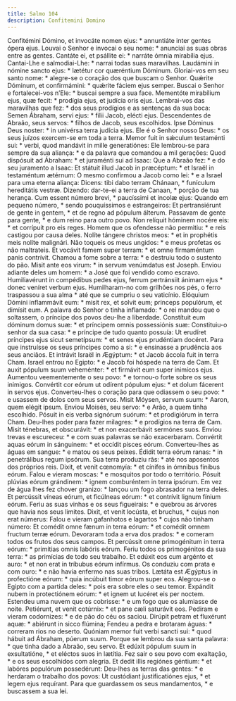```yaml
---
title: Salmo 104
description: Confitemini Domino
---
```


<div class="side-by-side not-content">
  <span>
    Confitémini Dómino, et invocáte nomen ejus: * annuntiáte inter gentes ópera
    ejus.
  </span>
  <span>
    Louvai o Senhor e invocai o seu nome: * anunciai as suas obras entre as
    gentes.
  </span>
  <span>
    Cantáte ei, et psállite ei: * narráte ómnia mirabília ejus.
  </span>
  <span>
    Cantai-Lhe e salmodiai-Lhe: * narrai todas suas maravilhas.
  </span>
  <span>
    Laudámini in nómine sancto ejus: * lætétur cor quæréntium Dóminum.
  </span>
  <span>
    Gloriai-vos em seu santo nome: * alegre-se o coração dos que buscam o
    Senhor.
  </span>
  <span>
    Quǽrite Dóminum, et confirmámini: * quǽrite fáciem ejus semper.
  </span>
  <span>
    Buscai o Senhor e fortalecei-vos n’Ele: * buscai sempre a sua face.
  </span>
  <span>
    Mementóte mirabílium ejus, quæ fecit: * prodígia ejus, et judícia oris ejus.
  </span>
  <span>
    Lembrai-vos das maravilhas que fez: * dos seus prodígios e as sentenças da
    sua boca:
  </span>
  <span>
    Semen Ábraham, servi ejus: * fílii Jacob, elécti ejus.
  </span>
  <span>
    Descendentes de Abraão, seus servos: * filhos de Jacob, seus escolhidos.
  </span>
  <span>
    Ipse Dóminus Deus noster: * in univérsa terra judícia ejus.
  </span>
  <span>
    Ele é o Senhor nosso Deus: * os seus juízos exercem-se em toda a terra.
  </span>
  <span>
    Memor fuit in sǽculum testaménti sui: * verbi, quod mandávit in mille
    generatiónes:
  </span>
  <span>
    Ele lembrou-se para sempre da sua aliança: * e da palavra que comandou a mil
    gerações:
  </span>
  <span>
    Quod dispósuit ad Ábraham: * et juraménti sui ad Isaac:
  </span>
  <span>
    Que a Abraão fez: * e do seu juramento a Isaac:
  </span>
  <span>
    Et státuit illud Jacob in præcéptum: * et Israël in testaméntum ætérnum:
  </span>
  <span>
    O mesmo confirmou a Jacob como lei: * e a Israel para uma eterna aliança:
  </span>
  <span>
    Dicens: tibi dabo terram Chánaan, * funículum hereditátis vestræ.
  </span>
  <span>
    Dizendo: dar-te-ei a terra de Canaan, * porção de tua herança.
  </span>
  <span>
    Cum essent número brevi, * paucíssimi et íncolæ ejus:
  </span>
  <span>
    Quando em pequeno número, * sendo pouquíssimos e estrangeiros:
  </span>
  <span>
    Et pertransiérunt de gente in gentem, * et de regno ad pópulum álterum.
  </span>
  <span>
    Passavam de gente para gente, * e dum reino para outro povo.
  </span>
  <span>
    Non relíquit hóminem nocére eis: * et corrípuit pro eis reges.
  </span>
  <span>
    Homem que os ofendesse não permitiu: * e reis castigou por causa deles.
  </span>
  <span>
    Nolíte tángere christos meos: * et in prophétis meis nolíte malignári.
  </span>
  <span>
    Não toqueis os meus ungidos: * e meus profetas os não maltrateis.
  </span>
  <span>
    Et vocávit famem super terram: * et omne firmaméntum panis contrívit.
  </span>
  <span>
    Chamou a fome sobre a terra: * e destruiu todo o sustento do pão.
  </span>
  <span>
    Misit ante eos virum: * in servum venúmdatus est Joseph.
  </span>
  <span>
    Enviou adiante deles um homem: * a José que foi vendido como escravo.
  </span>
  <span>
    Humiliavérunt in compédibus pedes ejus, ferrum pertránsiit ánimam ejus *
    donec veníret verbum ejus.
  </span>
  <span>
    Humilharam-no com grilhões nos pés, o ferro traspassou a sua alma * até que
    se cumpriu o seu vaticínio.
  </span>
  <span>
    Elóquium Dómini inflammávit eum: * misit rex, et solvit eum; princeps
    populórum, et dimísit eum.
  </span>
  <span>
    A palavra do Senhor o tinha inflamado: * o rei mandou que o soltassem, o
    príncipe dos povos deu-lhe a liberdade.
  </span>
  <span>
    Constítuit eum dóminum domus suæ: * et príncipem omnis possessiónis suæ:
  </span>
  <span>
    Constituiu-o senhor da sua casa: * e príncipe de tudo quanto possuía:
  </span>
  <span>
    Ut erudíret príncipes ejus sicut semetípsum: * et senes ejus prudéntiam
    docéret.
  </span>
  <span>
    Para que instruísse os seus príncipes como a si: * e ensinasse a prudência
    aos seus anciãos.
  </span>
  <span>
    Et intrávit Israël in Ægýptum: * et Jacob áccola fuit in terra Cham.
  </span>
  <span>
    Israel entrou no Egipto: * e Jacob foi hóspede na terra de Cam.
  </span>
  <span>
    Et auxit pópulum suum veheménter: * et firmávit eum super inimícos ejus.
  </span>
  <span>
    Aumentou veementemente o seu povo: * e tornou-o forte sobre os seus
    inimigos.
  </span>
  <span>
    Convértit cor eórum ut odírent pópulum ejus: * et dolum fácerent in servos
    ejus.
  </span>
  <span>
    Converteu-lhes o coração para que odiassem o seu povo: * e usassem de dolos
    com seus servos.
  </span>
  <span>
    Misit Móysen, servum suum: * Aaron, quem elégit ipsum.
  </span>
  <span>
    Enviou Moisés, seu servo: * e Arão, a quem tinha escolhido.
  </span>
  <span>
    Pósuit in eis verba signórum suórum: * et prodigiórum in terra Cham.
  </span>
  <span>
    Deu-lhes poder para fazer milagres: * e prodígios na terra de Cam.
  </span>
  <span>
    Misit ténebras, et obscurávit: * et non exacerbávit sermónes suos.
  </span>
  <span>
    Enviou trevas e escureceu: * e com suas palavras se não exacerbaram.
  </span>
  <span>
    Convértit aquas eórum in sánguinem: * et occídit pisces eórum.
  </span>
  <span>
    Converteu-lhes as águas em sangue: * e matou os seus peixes.
  </span>
  <span>
    Édidit terra eórum ranas: * in penetrálibus regum ipsórum.
  </span>
  <span>
    Sua terra produziu rãs: * até nos aposentos dos próprios reis.
  </span>
  <span>
    Dixit, et venit cœnomyía: * et cínifes in ómnibus fínibus eórum.
  </span>
  <span>
    Falou e vieram moscas: * e mosquitos por todo o território.
  </span>
  <span>
    Pósuit plúvias eórum grándinem: * ignem comburéntem in terra ipsórum.
  </span>
  <span>
    Em vez de água lhes fez chover granizo: * lançou um fogo abrasador na terra
    deles.
  </span>
  <span>
    Et percússit víneas eórum, et ficúlneas eórum: * et contrívit lignum fínium
    eórum.
  </span>
  <span>
    Feriu as suas vinhas e os seus figueirais: * e quebrou as árvores que havia
    nos seus limites.
  </span>
  <span>
    Dixit, et venit locústa, et bruchus, * cujus non erat númerus:
  </span>
  <span>
    Falou e vieram gafanhotos e lagartos * cujos não tinham número:
  </span>
  <span>
    Et comédit omne fænum in terra eórum: * et comédit omnem fructum terræ
    eórum.
  </span>
  <span>
    Devoraram toda a erva dos prados: * e comeram todos os frutos dos seus
    campos.
  </span>
  <span>
    Et percússit omne primogénitum in terra eórum: * primítias omnis labóris
    eórum.
  </span>
  <span>
    Feriu todos os primogénitos da sua terra: * as primícias de todo seu
    trabalho.
  </span>
  <span>
    Et edúxit eos cum argénto et auro: * et non erat in tríbubus eórum infírmus.
  </span>
  <span>
    Os conduziu com prata e com ouro: * e não havia enfermo nas suas tribos.
  </span>
  <span>
    Lætáta est Ægýptus in profectióne eórum: * quia incúbuit timor eórum super
    eos.
  </span>
  <span>
    Alegrou-se o Egipto com a partida deles: * pois era sobre eles o seu temor.
  </span>
  <span>
    Expándit nubem in protectiónem eórum: * et ignem ut lucéret eis per noctem.
  </span>
  <span>
    Estendeu uma nuvem que os cobrisse: * e um fogo que os alumiasse de noite.
  </span>
  <span>
    Petiérunt, et venit cotúrnix: * et pane cæli saturávit eos.
  </span>
  <span>
    Pediram e vieram codornizes: * e de pão do céu os saciou.
  </span>
  <span>
    Dirúpit petram et fluxérunt aquæ: * abiérunt in sicco flúmina;
  </span>
  <span>
    Fendeu a pedra e brotaram águas: * correram rios no deserto.
  </span>
  <span>
    Quóniam memor fuit verbi sancti sui: * quod hábuit ad Ábraham, púerum suum.
  </span>
  <span>
    Porque se lembrou da sua santa palavra: * que tinha dado a Abraão, seu
    servo.
  </span>
  <span>
    Et edúxit pópulum suum in exsultatióne, * et eléctos suos in lætítia.
  </span>
  <span>
    Fez sair o seu povo com exaltação, * e os seus escolhidos com alegria.
  </span>
  <span>
    Et dedit illis regiónes géntium: * et labóres populórum possedérunt:
  </span>
  <span>
    Deu-lhes as terras das gentes: * e herdaram o trabalho dos povos:
  </span>
  <span>
    Ut custódiant justificatiónes ejus, * et legem ejus requírant.
  </span>
  <span>
    Para que guardassem os seus mandamentos, * e buscassem a sua lei.
  </span>
</div>
